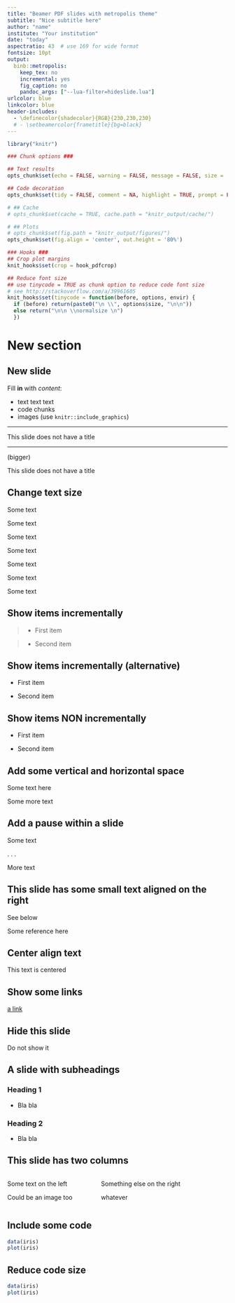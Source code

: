 ```yaml
---
title: "Beamer PDF slides with metropolis theme"
subtitle: "Nice subtitle here"
author: "name"
institute: "Your institution"
date: "today"
aspectratio: 43  # use 169 for wide format
fontsize: 10pt
output: 
  binb::metropolis:
    keep_tex: no
    incremental: yes
    fig_caption: no
    pandoc_args: ["--lua-filter=hideslide.lua"]
urlcolor: blue
linkcolor: blue
header-includes:
  - \definecolor{shadecolor}{RGB}{230,230,230}
  # - \setbeamercolor{frametitle}{bg=black}
---
```



```r

library("knitr")

### Chunk options ###

## Text results
opts_chunk$set(echo = FALSE, warning = FALSE, message = FALSE, size = 'tiny')

## Code decoration
opts_chunk$set(tidy = FALSE, comment = NA, highlight = TRUE, prompt = FALSE, crop = TRUE)

# ## Cache
# opts_chunk$set(cache = TRUE, cache.path = "knitr_output/cache/")

# ## Plots
# opts_chunk$set(fig.path = "knitr_output/figures/")
opts_chunk$set(fig.align = 'center', out.height = '80%')

### Hooks ###
## Crop plot margins
knit_hooks$set(crop = hook_pdfcrop)

## Reduce font size
## use tinycode = TRUE as chunk option to reduce code font size
# see http://stackoverflow.com/a/39961605
knit_hooks$set(tinycode = function(before, options, envir) {
  if (before) return(paste0("\n \\", options$size, "\n\n"))
  else return("\n\n \\normalsize \n")
  })

```


# New section

## New slide

Fill **in** with *content*:

- text text text
- code chunks
- images (use `knitr::include_graphics`)


---

This slide does not have a title

---

(bigger)

\huge

This slide does not have a title

\normalsize


## Change text size

\tiny Some text

\scriptsize Some text

\footnotesize Some text

\small Some text

\normalsize Some text

\large Some text

\huge Some text


## Show items incrementally

>- First item

>- Second item



## Show items incrementally (alternative)

::: incremental
- First item

- Second item

:::


## Show items NON incrementally 

::: nonincremental :::
- First item

- Second item

:::


## Add some vertical and horizontal space 

Some text here

\vspace{10mm}

\hspace{10mm} Some more text


## Add a pause within a slide

Some text 

. . . 

More text



## This slide has some small text aligned on the right

See below 

\raggedright 
\footnotesize Some reference here
\raggedleft


## Center align text

\centering This text is centered


## Show some links

[a link](https://example.org)


::: hide :::
## Hide this slide

Do not show it

:::


## A slide with subheadings

### Heading 1

- Bla bla

### Heading 2

- Bla bla



## This slide has two columns

:::::::::::::: {.columns align=center totalwidth=8em}
::: {.column width="40%"}
Some text on the left

Could be an image too
:::
::: {.column width="60%" align=top}
Something else on the right

whatever
:::
::::::::::::::


## Include some code

```r
data(iris)
plot(iris)
```


## Reduce code size

```r
data(iris)
plot(iris)
```


